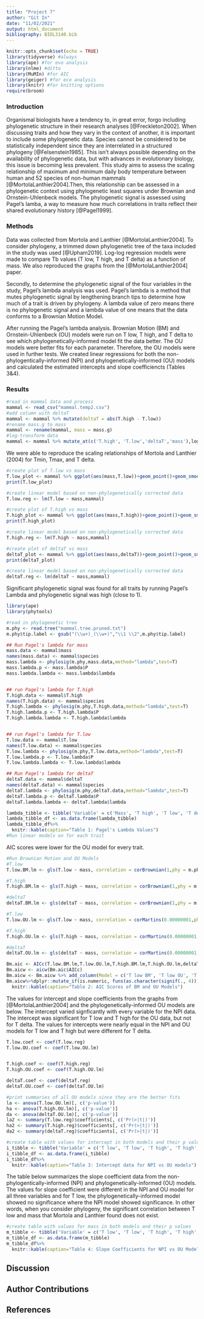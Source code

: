 ```yaml
---
title: "Project 7"
author: "Git In"
date: "11/02/2021"
output: html_document
bibliography: BIOL3140.bib
---
```


```r
knitr::opts_chunk$set(echo = TRUE)
library(tidyverse) #always
library(ape) #for evo analysis
library(nlme) #ditto
library(MuMIn) #for AIC
library(geiger) #for eco analysis
library(knitr) #for knitting options
require(broom)
```

### Introduction
Organismal biologists have a tendency to, in great error, forgo including phylogenetic structure in their research analyses [@Freckleton2002]. When discussing traits and how they vary in the context of another, it is important to include some phylogenetic data. Species cannot be considered to be statistically independent since they are interrelated in a structured phylogeny  [@Felsenstein1985]. This isn't always possible depending on the availability of phylogenetic data, but with advances in evolutionary biology, this issue is becoming less prevalent. This study aims to assess the scaling relationship of maximum and minimum daily body temperature between human and 52 species of non-human mammals [@MortolaLanthier2004].Then, this relationship can be assessed in a phylogenetic context using phylogenetic least squares under Brownian and Ornstein-Uhlenbeck models. The phylogenetic signal is assessed using Pagel's lamba, a way to measure how much correlations in traits reflect their shared evolutionary history [@Pagel1999]. 


### Methods

Data was collected from Mortola and Lanthier [@MortolaLanthier2004]. To consider phylogeny, a trimmed down phylogenetic tree of the taxa included in the study was used [@Upham2019]. Log-log regression models were made to compare Tb values (T low, T high, and T delta) as a function of mass. We also reproduced the graphs from the [@MortolaLanthier2004] paper.

Secondly, to determine the phylogenetic signal of the four variables in the study, Pagel's lambda analysis was used. Pagel's lambda is a method that mutes phylogenetic signal by lengthening branch tips to determine how much of a trait is driven by phylogeny. A lambda value of zero means there is no phylogenetic signal and a lambda value of one means that the data conforms to a Brownian Motion Model.

After running the Pagel's lambda analysis. Brownian Motion (BM) and Ornstein-Uhlenbeck (OU) models were run on T low, T high, and T delta to see which phylogenetically-informed model fit the data better. The OU models were better fits for each parameter. Therefore, the OU models were used in further tests. We created linear regressions for both the non-phylogentically-informed (NPI) and phylogenetically-informed (OU) models and calculated the estimated intercepts and slope coefficiencts (Tables 3&4).


### Results

```r

#read in mammal data and process
mammal <- read_csv("mammal.temp2.csv")
#add column with deltaT
mammal <- mammal %>% mutate(deltaT = abs(T.high - T.low))
#rename mass.g to mass 
mammal <- rename(mammal, mass = mass.g)
#log-transform data
mammal <- mammal %>% mutate_at(c('T.high', 'T.low','deltaT','mass'),log)
```
We were able to reproduce the scaling relationships of Mortola and Lanthier (2004) for Tmin, Tmax, and T delta. 

```r

#create plot of T.low vs mass
T.low_plot <- mammal %>% ggplot(aes(mass,T.low))+geom_point()+geom_smooth(method="lm")+ggtitle("T low vs mass")+theme(plot.title=element_text(hjust=0.5))
print(T.low_plot)

#create linear model based on non-phylogenetically corrected data
T.low.reg <- lm(T.low ~ mass,mammal)
```

```r

#create plot of T.high vs mass
T.high_plot <- mammal %>% ggplot(aes(mass,T.high))+geom_point()+geom_smooth(method="lm")+ggtitle("T high vs mass")+theme(plot.title=element_text(hjust=0.5))
print(T.high_plot)

#create linear model based on non-phylogenetically corrected data
T.high.reg <- lm(T.high ~ mass,mammal)
```


```r

#create plot of deltaT vs mass
deltaT_plot <- mammal %>% ggplot(aes(mass,deltaT))+geom_point()+geom_smooth(method="lm")+ggtitle("T delta vs mass")+theme(plot.title=element_text(hjust=0.5))
print(deltaT_plot)

#create linear model based on non-phylogenetically corrected data
deltaT.reg <- lm(deltaT ~ mass,mammal)
```




Significant phylogenetic signal was found for all traits by running Pagel's Lambda and phylogenetic signal was high (close to 1).


```r
library(ape)
library(phytools)

#read in phylogenetic tree
m.phy <- read.tree("mammal.tree.pruned.txt")
m.phy$tip.label <- gsub("(\\w+)_(\\w+)","\\1 \\2",m.phy$tip.label)

## Run Pagel's lambda for mass
mass.data <- mammal$mass
names(mass.data) <- mammal$species
mass.lambda <- phylosig(m.phy,mass.data,method="lambda",test=T)
mass.lambda.p <- mass.lambda$P
mass.lambda.lambda <- mass.lambda$lambda


## run Pagel's lambda for T.high
T.high.data <- mammal$T.high
names(T.high.data) <- mammal$species
T.high.lambda <- phylosig(m.phy,T.high.data,method="lambda",test=T)
T.high.lambda.p <- T.high.lambda$P
T.high.lambda.lambda <- T.high.lambda$lambda


## run Pagel's lambda for T.low
T.low.data <- mammal$T.low
names(T.low.data) <- mammal$species
T.low.lambda <- phylosig(m.phy,T.low.data,method="lambda",test=T)
T.low.lambda.p <- T.low.lambda$P
T.low.lambda.lambda <- T.low.lambda$lambda

## Run Pagel's lambda for deltaT
deltaT.data <- mammal$deltaT
names(deltaT.data) <- mammal$species
deltaT.lambda <- phylosig(m.phy,deltaT.data,method="lambda",test=T)
deltaT.lambda.p <- deltaT.lambda$P
deltaT.lambda.lambda <- deltaT.lambda$lambda

lambda_tibble <- tibble('Variable' = c('Mass', 'T high', 'T low', 'T delta'),'Lambda' = c(mass.lambda.lambda, T.high.lambda.lambda, T.low.lambda.lambda, deltaT.lambda.lambda), 'P-value' = c(mass.lambda.p, T.high.lambda.p, T.low.lambda.p, deltaT.lambda.p))
lambda_tibble_df <- as.data.frame(lambda_tibble)
lambda_tibble_df%>%
  knitr::kable(caption="Table 1: Pagel's Lambda Values")
#Run linear models on for each trait
```

AIC scores were lower for the OU model for every trait.

```r
#Run Brownian Motion and OU Models
#T.low
T.low.BM.lm <- gls(T.low ~ mass, correlation = corBrownian(1,phy = m.phy,form=~species),data = mammal, method = "ML")

#T.high
T.high.BM.lm <- gls(T.high ~ mass, correlation = corBrownian(1,phy = m.phy,form=~species),data = mammal, method = "ML")

#deltaT
deltaT.BM.lm <- gls(deltaT ~ mass, correlation = corBrownian(1,phy = m.phy,form=~species),data = mammal, method = "ML")

#T.low
T.low.OU.lm <- gls(T.low ~ mass, correlation = corMartins(0.00000001,phy = m.phy,form=~species),data = mammal, method = "ML")

#T.high
T.high.OU.lm <- gls(T.high ~ mass, correlation = corMartins(0.00000001,phy = m.phy,form=~species),data = mammal, method = "ML")

#deltaT
deltaT.OU.lm <- gls(deltaT ~ mass, correlation = corMartins(0.00000001,phy = m.phy,form=~species),data = mammal, method = "ML")

Bm.aic <- AICc(T.low.BM.lm,T.low.OU.lm,T.high.BM.lm,T.high.OU.lm,deltaT.BM.lm,deltaT.OU.lm)
Bm.aicw <- aicw(Bm.aic$AICc)
Bm.aicw <- Bm.aicw %>% add_column(Model = c('T low BM', 'T low OU', 'T high BM', 'T high OU', 'T delta BM', 'T delta OU'))
Bm.aicw%>%dplyr::mutate_if(is.numeric, funs(as.character(signif(., 4))))%>%
  knitr::kable(caption="Table 2: AIC Scores of BM and OU Models")


```

The values for intercept and slope coefficients from the graphs from [@MortolaLanthier2004] and the phylogenetically-informed OU models are below. The intercept varied signficantly with every variable for the NPI data. The intercept was significant for T low and T high for the OU data, but not for T delta. The values for intercepts were nearly equal in the NPI and OU models for T low and T high but were different for T delta.

```r
T.low.coef <- coef(T.low.reg)
T.low.OU.coef <- coef(T.low.OU.lm)


T.high.coef <- coef(T.high.reg)
T.high.OU.coef <- coef(T.high.OU.lm)

deltaT.coef <- coef(deltaT.reg)
deltaT.OU.coef <- coef(deltaT.OU.lm)

#print summaries of all OU models since they are the better fits
la <- anova(T.low.OU.lm)[, c('p-value')]
ha <- anova(T.high.OU.lm)[, c('p-value')]
da <- anova(deltaT.OU.lm)[, c('p-value')]
la2 <- summary(T.low.reg)$coefficients[, c('Pr(>|t|)')]
ha2 <- summary(T.high.reg)$coefficients[, c('Pr(>|t|)')]
da2 <- summary(deltaT.reg)$coefficients[, c('Pr(>|t|)')]

#create table with values for intercept in both models and their p values
i_tibble <- tibble('Variable' = c('T low', 'T low', 'T high', 'T high', 'T delta', 'T delta'), 'Model' = c('NPI', 'OU', 'NPI', 'OU', 'NPI', 'OU'), 'Intercept' = c(T.low.coef[1], T.low.OU.coef[1], T.high.coef[1], T.high.OU.coef[1], deltaT.coef[1], deltaT.OU.coef[1]), 'P-value' = c(la2[[1]],la[[1]],ha2[[1]],ha[[1]],da2[[1]],da[[1]]), 'Signficant'=c('Yes','Yes','Yes','Yes','Yes','No'))
i_tibble_df <- as.data.frame(i_tibble)
i_tibble_df%>%
  knitr::kable(caption="Table 3: Intercept data for NPI vs OU models")
```

The table below summarizes the slope coefficient data from the non-phylogentically-informed (NPI) and phylogenetically-informed (OU) models. The values for slope coefficient were different in the NPI and OU model for all three variables and for T low, the phylogenetically-informed model showed no significance where the NPI model showed significance. In other words, when you consider phylogeny, the significant correlation between T low and mass that Mortola and Lanthier found does not exist.

```r
#create table with values for mass in both models and their p values
m_tibble <- tibble('Variable' = c('T low', 'T low', 'T high', 'T high', 'T delta', 'T delta'), 'Model' = c('NPI', 'OU', 'NPI', 'OU', 'NPI', 'OU'), 'Slope' = c(T.low.coef[2], T.low.OU.coef[2], T.high.coef[2], T.high.OU.coef[2], deltaT.coef[2], deltaT.OU.coef[2]), 'P-value' = c(la2[[2]],la[[2]],ha2[[2]],ha[[2]],da2[[2]],da[[2]]), 'Signficant'=c('Yes','No','No','No','Yes','Yes'))
m_tibble_df <- as.data.frame(m_tibble)
m_tibble_df%>%
  knitr::kable(caption="Table 4: Slope Coefficients for NPI vs OU Models")

```


## Discussion

## Author Contributions

## References